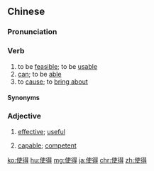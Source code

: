 ==Chinese==
{{zh-forms}}

===Pronunciation===
{{zh-pron
|m=shǐde
|c=sai2 dak1
|h=pfs=s:sṳ́-tet
|mn=qz:sír-tiak/xm:sú-tek/zz:sú-tit/qz,tw:sái-tit
|cat=v,c:a
}}

===Verb===
{{zh-verb}}

# to be [[feasible]]; to be [[usable]]
# [[can]]; to be [[able]]
# to [[cause]]; to [[bring about]]

====Synonyms====
{{zh-dial|可以}}

===Adjective===
{{zh-adj}}

# {{lb|zh|Cantonese}} [[effective]]; [[useful]]
#: {{zh-x|呢 隻 藥膏 都 幾 使得 㗎。|This ointment is pretty '''effective'''.|C}}
# {{lb|zh|Cantonese}} [[capable]]; [[competent]]

[[ko:使得]]
[[hu:使得]]
[[mg:使得]]
[[ja:使得]]
[[chr:使得]]
[[zh:使得]]